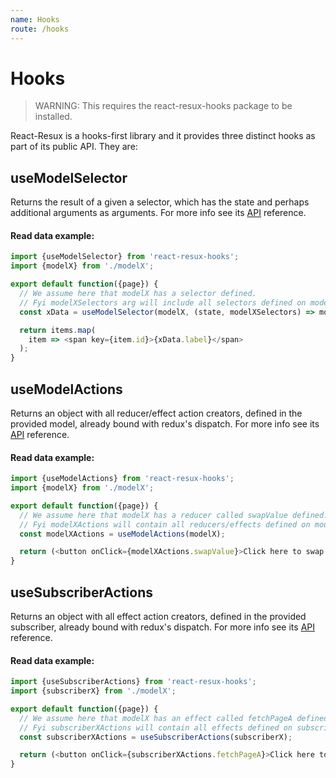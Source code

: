 ```yaml
---
name: Hooks
route: /hooks
---
```


# Hooks

> WARNING: This requires the react-resux-hooks package to be installed.

React-Resux is a hooks-first library and it provides three distinct hooks as part of its public API. They are:

## useModelSelector
Returns the result of a given a selector, which has the state and perhaps additional arguments as arguments. For
more info see its [API](/react-resux/README.md#usemodelselector) reference.

#### Read data example:
```javascript
import {useModelSelector} from 'react-resux-hooks';
import {modelX} from './modelX';

export default function({page}) {
  // We assume here that modelX has a selector defined.
  // Fyi modelXSelectors arg will include all selectors defined on modelX.
  const xData = useModelSelector(modelX, (state, modelXSelectors) => modelXSelectors.dataByPage(page));

  return items.map(
    item => <span key={item.id}>{xData.label}</span>
  );
}
```

## useModelActions

Returns an object with all reducer/effect action creators, defined in the provided model, already bound with
redux's dispatch. For more info see its [API](/react-resux/README.md#usemodelactions) reference.

#### Read data example:
```javascript
import {useModelActions} from 'react-resux-hooks';
import {modelX} from './modelX';

export default function({page}) {
  // We assume here that modelX has a reducer called swapValue defined.
  // Fyi modelXActions will contain all reducers/effects defined on modelX.
  const modelXActions = useModelActions(modelX);

  return (<button onClick={modelXActions.swapValue}>Click here to swap value!</button>);
}
```

## useSubscriberActions

Returns an object with all effect action creators, defined in the provided subscriber, already bound with redux's
dispatch. For more info see its [API](/react-resux/README.md#usesubscriberactions) reference.

#### Read data example:
```javascript
import {useSubscriberActions} from 'react-resux-hooks';
import {subscriberX} from './modelX';

export default function({page}) {
  // We assume here that modelX has an effect called fetchPageA defined.
  // Fyi subscriberXActions will contain all effects defined on subscriberX.
  const subscriberXActions = useSubscriberActions(subscriberX);

  return (<button onClick={subscriberXActions.fetchPageA}>Click here to fetch page a!</button>)
}
```
